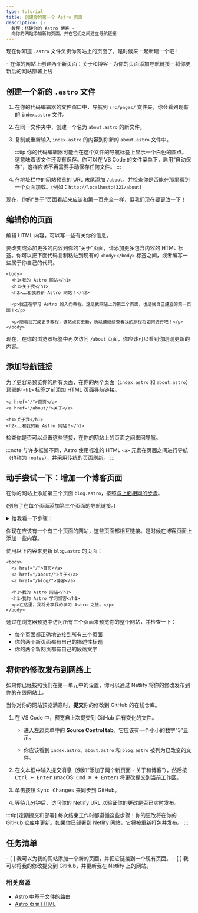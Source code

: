 ```yaml
---
type: tutorial
title: 创建你的第一个 Astro 页面
description: |-
  教程：搭建你的 Astro 博客 -
  向你的网站添加新的页面，并在它们之间建立导航链接
---
```


现在你知道 `.astro` 文件负责你网站上的页面了，是时候来一起新建一个吧！

<PreCheck>
  - 在你的网站上创建两个新页面：关于和博客
  - 为你的页面添加导航链接
  - 将你更新后的网站部署上线
</PreCheck>

## 创建一个新的 `.astro` 文件

1. 在你的代码编辑器的文件窗口中，导航到 `src/pages/` 文件夹，你会看到现有的 `index.astro` 文件。

2. 在同一文件夹中，创建一个名为 `about.astro` 的新文件。

3. 复制或重新输入 `index.astro` 的内容到你新的 `about.astro` 文件中。

    :::tip
    你的代码编辑器可能会在这个文件的导航标签上显示一个白色的圆点。这意味着该文件还没有保存。你可以在 VS Code 的文件菜单下，启用“自动保存”，这样应该不再需要手动保存任何文件。
    :::

4. 在地址栏中的网站预览的 URL 末尾添加 `/about`，并检查你是否能在那里看到一个页面加载。(例如：`http://localhost:4321/about`)

现在，你的“关于”页面看起来应该和第一页完全一样，但我们现在要更改一下！

## 编辑你的页面

编辑 HTML 内容，可以写一些有关你的信息。

要改变或添加更多的内容到你的“关于”页面，请添加更多包含内容的 HTML 标签。你可以把下面代码复制粘贴到现有的 `<body></body>` 标签之间，或者编写一些属于你自己的代码。

```astro title="src/pages/about.astro" ins={3-8} del={2}
<body>
  <h1>我的 Astro 网站</h1>
  <h1>关于我</h1>
  <h2>……和我的新 Astro 网站！</h2>

  <p>我正在学习 Astro 的入门教程。这是我网站上的第二个页面，也是我自己建立的第一页面！</p>

  <p>随着我完成更多教程，该站点将更新，所以请继续查看我的旅程将如何进行吧！</p>
</body>
```

现在，在你的浏览器标签中再次访问 `/about` 页面，你应该可以看到你刚刚更新的内容。

## 添加导航链接

为了更容易预览你的所有页面，在你的两个页面（`index.astro` 和 `about.astro`）顶部的 `<h1>` 标签之前添加 HTML 页面导航链接。

```astro title="src/pages/about.astro" ins={1-2}
<a href="/">首页</a>
<a href="/about/">关于</a>

<h1>关于我</h1>
<h2>……和我的新 Astro 网站！</h2>
```

检查你是否可以点击这些链接，在你的网站上的页面之间来回导航。

:::note
与许多框架不同，Astro 使用标准的 HTML `<a>` 元素在页面之间进行导航（也称为 `routes`），并采用传统的页面刷新。
:::

<Box icon="puzzle-piece">

## 动手尝试一下：增加一个博客页面

在你的网站上添加第三个页面 `blog.astro`，按照[与上面相同的步骤](#创建一个新的-astro-文件)。

(别忘了在每个页面添加第三个页面的导航链接。)

<details>
<summary>给我看一下步骤：</summary>
1. 在 `src/pages/blog.astro` 创建一个新文件。
2. 复制 `index.astro` 的全部内容并将其粘贴到 `blog.astro`。
3. 在每个页面的顶部[添加第三个页面的导航链接](#添加导航链接)：

```astro title="src/pages/index.astro" ins={4}
<body>
  <a href="/">首页</a>
  <a href="/about/">关于</a>
  <a href="/blog/">博客</a>

  <h1>我的 Astro 网站</h1>
</body>
```
</details>
</Box>

你现在应该有一个有三个页面的网站，这些页面都相互链接。是时候在博客页面上添加一些内容。

使用以下内容来更新 `blog.astro` 的页面：
```astro astro title="src/pages/blog.astro" ins={7-8} del={6}
<body>
  <a href="/">首页</a>
  <a href="/about/">关于</a>
  <a href="/blog/">博客</a>

  <h1>我的 Astro 网站</h1>
  <h1>我的 Astro 学习博客</h1>
  <p>在这里，我将分享我的学习 Astro 之旅。</p>
</body>
```

通过在浏览器预览中访问所有三个页面来预览你的整个网站，并检查一下：
- 每个页面都正确地链接到所有三个页面
- 你的两个新页面都有自己的描述性标题 
- 你的两个新网页都有自己的段落文字

## 将你的修改发布到网络上
如果你已经按照我们在第一单元中的设置，你可以通过 Netlify 将你的修改发布到你的在线网站上。

当你对你的网站预览满意时，**提交**你的修改到 GitHub 的在线仓库。

1. 在 VS Code 中，预览自上次提交到 GitHub 后有变化的文件。

    - 进入左边菜单中的 **Source Control tab**。它应该有一个小小的数字“3”显示。

    - 你应该看到 `index.astro`、`about.astro` 和 `blog.astro` 被列为已改变的文件。

2. 在文本框中输入提交消息（例如“添加了两个新页面 - 关于和博客”），然后按 <kbd>Ctrl + Enter</kbd> (macOS: <kbd>Cmd ⌘ + Enter</kbd>) 将更改提交到当前工作区。

3. 单击按钮 <kbd>Sync Changes</kbd> 来同步到 GitHub。

4. 等待几分钟后，访问你的 Netlify URL 以验证你的更改是否已实时发布。

:::tip[定期提交和部署]
每次结束工作时都遵循这些步骤！你的更改将在你的 GitHub 仓库中更新。如果你已部署到 Netlify 网站，它将被重新打包并发布。
:::

<Box icon="check-list">

## 任务清单

<Checklist>
- [ ] 我可以为我的网站添加一个新的页面，并把它链接到一个现有页面。
- [ ] 我可以将我的修改提交到 GitHub，并更新我在 Netlify 上的网站。
</Checklist>
</Box>

### 相关资源

- [Astro 中基于文件的路由](/zh-cn/basics/astro-pages/#基于文件的路由)
- [Astro 页面 HTML](/zh-cn/basics/astro-pages/#astro-页面)
